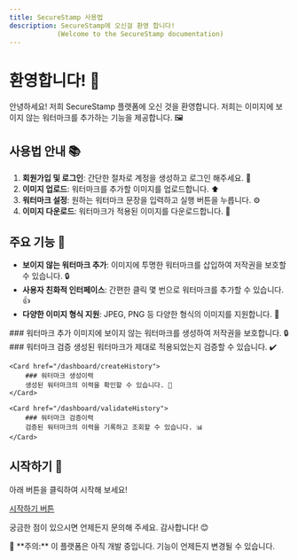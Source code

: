 ```yaml
---
title: SecureStamp 사용법
description: SecureStamp에 오신걸 환영 합니다!
            (Welcome to the SecureStamp documentation)
---
```

# 환영합니다! 🎉

안녕하세요! 저희 SecureStamp 플랫폼에 오신 것을 환영합니다. 저희는 이미지에 보이지 않는 워터마크를 추가하는 기능을 제공합니다. 🖼️

## 사용법 안내 📚

1. **회원가입 및 로그인**: 간단한 절차로 계정을 생성하고 로그인 해주세요. 🔑
2. **이미지 업로드**: 워터마크를 추가할 이미지를 업로드합니다. ⬆️
3. **워터마크 설정**: 원하는 워터마크 문장을 입력하고 실행 버튼을 누릅니다.  ⚙️
4. **이미지 다운로드**: 워터마크가 적용된 이미지를 다운로드합니다. 💾

## 주요 기능 🌟

- **보이지 않는 워터마크 추가**: 이미지에 투명한 워터마크를 삽입하여 저작권을 보호할 수 있습니다. 🔒
- **사용자 친화적 인터페이스**: 간편한 클릭 몇 번으로 워터마크를 추가할 수 있습니다. 👍
- **다양한 이미지 형식 지원**: JPEG, PNG 등 다양한 형식의 이미지를 지원합니다. 📁

<div className="grid sm:grid-cols-2 gap-4 mt-6">
    <Card href="/dashboard">
        ### 워터마크 추가
        이미지에 보이지 않는 워터마크를 생성하여 저작권을 보호합니다. 🔒
    </Card>
    <Card href="/dashboard/validate">
        ### 워터마크 검증
        생성된 워터마크가 제대로 적용되었는지 검증할 수 있습니다. ✔️
    </Card>

    <Card href="/dashboard/createHistory">
        ### 워터마크 생성이력
        생성된 워터마크의 이력을 확인할 수 있습니다. 📜
    </Card>

    <Card href="/dashboard/validateHistory">
        ### 워터마크 검증이력
        검증된 워터마크의 이력을 기록하고 조회할 수 있습니다. 📊
    </Card>
</div>

## 시작하기 🚀

아래 버튼을 클릭하여 시작해 보세요!

[시작하기 버튼](/login)

궁금한 점이 있으시면 언제든지 문의해 주세요. 감사합니다! 😊

<Callout>
📢 **주의:** 이 플랫폼은 아직 개발 중입니다. 기능이 언제든지 변경될 수 있습니다.
</Callout>


